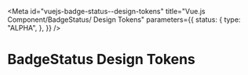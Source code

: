 <!-- @license CC0-1.0 -->


<Meta
  id="vuejs-badge-status--design-tokens"
  title="Vue.js Component/BadgeStatus/ Design Tokens"
  parameters={{
    status: {
      type: "ALPHA",
    },
  }}
/>

# BadgeStatus Design Tokens

<ComponentTokensSection tokens={tokens} definition={tokensDefinitionBadgeStatus} component="utrecht-badge-status" />
